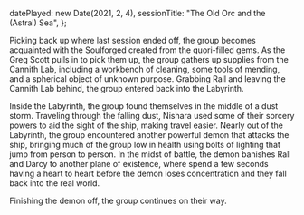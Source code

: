   datePlayed: new Date(2021, 2, 4),
  sessionTitle: "The Old Orc and the (Astral) Sea",
};

Picking back up where last session ended off, the group becomes acquainted with the Soulforged created from the quori-filled gems.
As the Greg Scott pulls in to pick them up, the group gathers up supplies from the Cannith Lab, including a workbench of cleaning, some tools of mending, and a spherical object of unknown purpose.
Grabbing Rall and leaving the Cannith Lab behind, the group entered back into the Labyrinth.

Inside the Labyrinth, the group found themselves in the middle of a dust storm.
Traveling through the falling dust, Nishara used some of their sorcery powers to aid the sight of the ship, making travel easier.
Nearly out of the Labyrinth, the group encountered another powerful demon that attacks the ship, bringing much of the group low in health using bolts of lighting that jump from person to person.
In the midst of battle, the demon banishes Rall and Darcy to another plane of existence, where spend a few seconds having a heart to heart before the demon loses concentration and they fall back into the real world.

Finishing the demon off, the group continues on their way.
